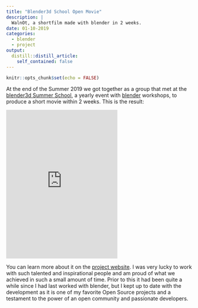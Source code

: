 ```yaml
---
title: "Blender3d School Open Movie"
description: |
  WalnOt, a shortfilm made with blender in 2 weeks.
date: 01-10-2019
categories:
  - blender
  - project
output:
  distill::distill_article:
    self_contained: false
---
```


```r
knitr::opts_chunk$set(echo = FALSE)
```

At the end of the Summer 2019 we got together as a group that met at the [blender3d Summer School](https://blender3dschool.de/), a yearly event with [blender](https://www.blender.org/) workshops, to produce a short movie within 2 weeks.
This is the result:

```{=html}
<iframe height="400" src="https://www.youtube.com/embed//rEashI7hw6A" frameborder="0" allow="accelerometer; autoplay; clipboard-write;
encrypted-media; gyroscope; picture-in-picture" allowfullscreen>
</iframe>
```

You can learn more about it on the [project website](https://blender3dschool.de/).
I was very lucky to work with such talented and inspirational people and am proud of what we achieved in such a small amount of time.
Prior to this it had been quite a while since I had last worked with blender, but I kept up to date with the development as it is one of my favorite Open Source projects and a testament to the power of an open community and passionate developers.

